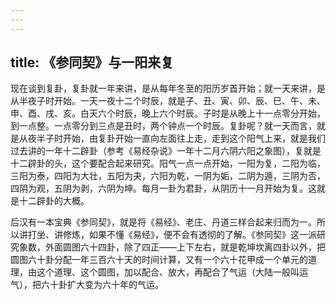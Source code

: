 ```yaml
---
---
---
```

title: 《参同契》与一阳来复
---




现在谈到复卦，复卦就一年来讲，是从每年冬至的阳历岁首开始；就一天来讲，是从半夜子时开始。一天一夜十二个时辰，就是子、丑、寅、卯、辰、巳、午、未、申、酉、戌、亥。白天六个时辰，晚上六个时辰。子时是从晚上十一点零分开始，到一点整。一点零分到三点是丑时，两个钟点一个时辰。复卦呢？就一天而言，就是从夜半子时开始，由复卦开始一直向左面往上走，走到这个阳气上来，就是我们过去讲的一年十二辟卦（参考《易经杂说》一年十二月六阴六阳之象图），复就是十二辟卦的头，这个要配合起来研究。阳气一点一点开始，一阳为复，二阳为临，三阳为泰，四阳为大壮，五阳为夬，六阳为乾，一阴为姤，二阴为遁，三阴为否，四阴为观，五阴为剥，六阴为坤。每月一卦为君卦，从阴历十一月开始为复。这就是十二辟卦的大概。

后汉有一本宝典《参同契》，就是将《易经》、老庄、丹道三样合起来归而为一。所以讲打坐、讲修炼，如果不懂《易经》，便不会有透彻的了解。《参同契》这一派研究象数，外面圆图六十四卦，除了四正——上下左右，就是乾坤坎离四卦以外，把圆图六十卦分配一年三百六十天的时间计算，又有一个六十花甲成一个单元的道理，由这个道理、这个圆图，加以配合、放大，再配合了气运（大陆一般叫运气），把六十卦扩大变为六十年的气运。